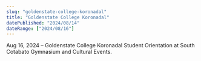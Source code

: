 ```yaml
---
slug: "goldenstate-college-koronadal"
title: "Goldenstate College Koronadal"
datePublished: "2024/08/14"
dateRange: ["2024/08/16"]
---
```


<!--- content start --->

Aug 16, 2024 – Goldenstate College Koronadal
Student Orientation at South Cotabato Gymnasium and Cultural Events.

<!--- content end --->